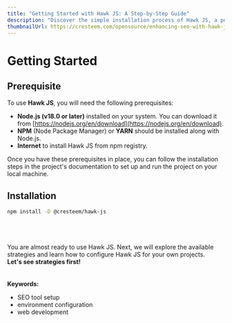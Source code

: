 ```yaml
---
title: "Getting Started with Hawk JS: A Step-by-Step Guide"
description: "Discover the simple installation process of Hawk JS, a powerful tool for enhancing your website's SEO. This guide will ensure you have everything you need to set up Hawk JS and improve your site's visibility."
thumbnailUrl: https://cresteem.com/opensource/enhancing-seo-with-hawk-js/thumbnail.png
---
```


# Getting Started

## Prerequisite
To use **Hawk JS**, you will need the following prerequisites:

- **Node.js (v18.0 or later)** installed on your system. You can download it from
[https://nodejs.org/en/download](https://nodejs.org/en/download).
- **NPM** (Node Package Manager) or **YARN** should be installed along with Node.js.
- **Internet** to install Hawk JS from npm registry.

Once you have these prerequisites in place, you can follow the installation steps in the project's documentation
to set up and run the project on your local machine.

## Installation

```sh npm2yarn
npm install -D @cresteem/hawk-js
```

<br/>
<br/>
<br/>
You are almost ready to use Hawk JS. Next, we will explore the available strategies and learn how to configure Hawk JS for your own projects.
<br/>
<b>Let's see strategies first!</b>


<br/>
<br/>
<br/>
<strong>Keywords:</strong>
<ul className={style.keywords}>
    <li>SEO tool setup</li>
    <li>environment configuration</li>
    <li>web development</li>
</ul>
